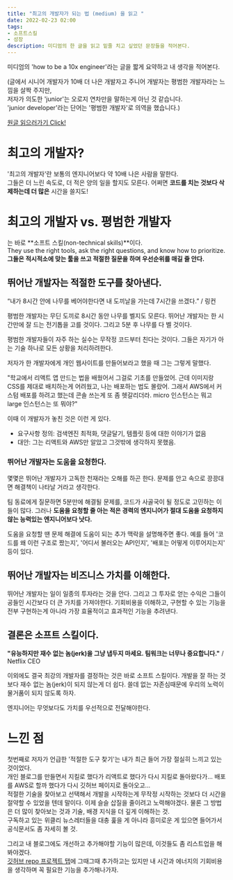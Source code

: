 ```yaml
---
title: "최고의 개발자가 되는 법 (medium) 을 읽고 "
date: 2022-02-23 02:00
tags:
- 소프트스킬
- 성장
description: 미디엄의 한 글을 읽고 밑줄 치고 싶었던 문장들을 적어본다.
---
```


미디엄의 'how to be a 10x engineer'라는 글을 짧게 요약하고 내 생각을 적어본다. 

(글에서 시니어 개발자가 10배 더 나은 개발자고 주니어 개발자는 평범한 개발자라는 느낌을 살짝 주지만,   
저자가 의도한 'junior'는 오로지 연차만을 말하는게 아닌 것 같습니다.  
'junior developer'라는 단어는 '평범한 개발자'로 의역을 했습니다.)

[원글 읽으러가기 Click!](https://medium.com/@_michaellin/how-to-be-a-10x-engineer-fdac2a5a1bd5)


# 최고의 개발자?
'최고의 개발자'란 보통의 엔지니어보다 약 10배 나은 사람을 말한다.  
그들은 더 느린 속도로, 더 적은 양의 일을 할지도 모른다. 어쩌면 **코드를 치는 것보다 삭제하는데 더 많은** 시간을 쓸지도!  


# 최고의 개발자 vs. 평범한 개발자
는 바로 **소프트 스킬(non-technical skills)**이다.  
They use the right tools, ask the right questions, and know how to prioritize.  
**그들은 적시적소에 맞는 툴을 쓰고 적절한 질문을 하며 우선순위를 매길 줄 안다.**


## 뛰어난 개발자는 적절한 도구를 찾아낸다.
“내가 8시간 안에 나무를 베어야한다면 내 도끼날을 가는데 7시간을 쓰겠다.” / 링컨

평범한 개발자는 무딘 도끼로 8시간 동안 나무를 벨지도 모른다. 뛰어난 개발자는 한 시간만에 잘 드는 전기톱을 고를 것이다. 그리고 5분 후 나무를 다 벨 것이다.

평범한 개발자들이 자주 하는 실수는 무작정 코드부터 친다는 것이다. 그들은 자기가 아는 기술 하나로 모든 상황을 처리하려한다.

저자가 한 개발자에게 개인 웹사이트를 만들어보라고 했을 때 그는 그렇게 말했다.

"학교에서 리액트 앱 만드는 법을 배웠어서 그걸로 기초를 만들었어. 근데 이미지랑 CSS를 제대로 배치하는게 어려웠고, 나는 배포하는 법도 몰랐어. 그래서 AWS에서 커스텀 배포를 하려고 했는데 콘솔 쓰는게 또 좀 헷갈리더라. micro 인스턴스는 뭐고 large 인스턴스는 또 뭐야?"

이때 이 개발자가 놓친 것은 이런 게 있다.  
- 요구사항 정의: 검색엔진 최적화, 댓글달기, 템플릿 등에 대한 이야기가 없음
- 대안: 그는 리액트와 AWS만 알았고 그것밖에 생각하지 못했음.


### 뛰어난 개발자는 도움을 요청한다.
몇몇은 뛰어난 개발자가 고독한 천재라는 오해를 하곤 한다. 문제를 안고 속으로 끙끙대면 해결책이 나타날 거라고 생각한다.

팀 동료에게 질문하면 5분만에 해결될 문제를, 코드가 사골국이 될 정도로 고민하는 이들이 많다. 그러나 **도움을 요청할 줄 아는 적은 경력의 엔지니어가 절대 도움을 요청하지 않는 능력있는 엔지니어보다 낫다.** 

도움을 요청할 땐 문제 해결에 도움이 되는 추가 맥락을 설명해주면 좋다. 예를 들어 '코드를 왜 이런 구조로 짰는지', '어디서 불러오는 API인지', '배포는 어떻게 이루어지는지' 등이 있다.


## 뛰어난 개발자는 비즈니스 가치를 이해한다.
뛰어난 개발자는 일이 일종의 투자라는 것을 안다. 그리고 그 투자로 얻는 수익은 그들이 공들인 시간보다 더 큰 가치를 가져야한다. 기회비용을 이해하고, 구현할 수 있는 기능을 전부 구현하는게 아니라 가장 효율적이고 효과적인 기능을 추려낸다.


## 결론은 소프트 스킬이다.
**"유능하지만 재수 없는 놈(jerk)을 그냥 냅두지 마세요. 팀워크는 너무나 중요합니다."** / Netflix CEO

이외에도 결국 최강의 개발자를 결정하는 것은 바로 소프트 스킬이다. 개발을 잘 하는 것보다 재수 없는 놈(jerk)이 되지 않는게 더 쉽다. 쓸데 없는 자존심때문에 우리의 노력이 물거품이 되지 않도록 하자. 

엔지니어는 무엇보다도 가치를 우선적으로 전달해야한다.


# 느낀 점
첫번째로 저자가 언급한 '적절한 도구 찾기'는 내가 최근 들어 가장 절실히 느끼고 있는 것이었다.  
개인 블로그를 만들면서 지킬로 했다가 리액트로 했다가 다시 지킬로 돌아왔다가... 배포를 AWS로 할까 했다가 다시 깃허브 페이지로 돌아오고...  
적절한 기술을 찾아보고 선택해서 개발을 시작하는게 무작정 시작하는 것보다 더 시간을 절약할 수 있었을 텐데 말이다. 
이제 슬슬 삽질을 줄이려고 노력해야겠다. 물론 그 방법은 더 많이 찾아보는 것과 기술, 배경 지식을 더 깊게 이해하는 것.  
구독하고 있는 위클리 뉴스레터들을 대충 훑을 게 아니라 흥미로운 게 있으면 들어가서 공식문서도 좀 자세히 볼 것.

그리고 내 블로그에도 개선하고 추가해야할 기능이 많은데, 이것들도 좀 리스트업을 해봐야겠다.   
[깃허브 repo 프로젝트 탭](https://github.com/users/pullingoff/project/1)에 그때그때 추가하고는 있지만 내 시간과 에너지의 기회비용을 생각하며 꼭 필요한 기능을 추가해나가자.
